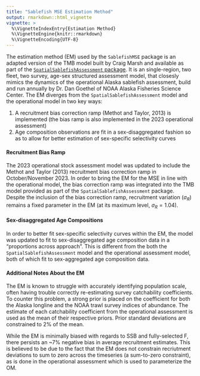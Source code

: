 ```yaml
---
title: "Sablefish MSE Estimation Method"
output: rmarkdown::html_vignette
vignette: >
  %\VignetteIndexEntry{Estimation Method}
  %\VignetteEngine{knitr::rmarkdown}
  %\VignetteEncoding{UTF-8}
---
```


The estimation method (EM) used by the `SablefishMSE` package is an adapted version of the TMB model built by Craig Marsh and available as part of the [`SpatialSablefishAssessment` package](https://github.com/Craig44/SpatialSablefishAssessment). It is an single-region, two fleet, two survey, age-sex structured assessment model, that closesly mimics the dynamics of the operational Alaska sablefish assessment, build and run annually by Dr. Dan Goethel of NOAA Alaska Fisheries Science Center. The EM diverges from the `SpatialSablefishAssessment` model and the operational model in two key ways:

1. A recruitment bias correction ramp (Methot and Taylor, 2013) is implemented (the bias ramp is also implemented in the 2023 operational assessment)
2. Age composition observations are fit in a sex-disaggregated fashion so as to allow for better estimation of sex-specific selectivity curves

#### Recruitment Bias Ramp
The 2023 operational stock assessment model was updated to include the Methot and Taylor (2013) recruitment bias correction ramp in October/November 2023. In order to bring the EM for the MSE in line with the operational model, the bias correction ramp was integrated into the TMB model provided as part of the `SpatialSablefishAssessment` package. Despite the inclusion of the bias correction ramp, recruitment variation ($\sigma_R$) remains a fixed parameter in the EM (at its maximum level, $\sigma_R = 1.04$).

#### Sex-disaggregated Age Compositions
In order to better fit sex-specific selectivity curves within the EM, the model was updated to fit to sex-disaggregated age composition data in a "proportions across approach". This is different from the both the `SpatialSablefishAssessment` model and the operational assessment model, both of which fit to sex-aggregated age composition data. 

#### Additional Notes About the EM
The EM is known to struggle with accurately identifying population scale, often having trouble correctly re-estimating survey catchability coefficients. To counter this problem, a strong prior is placed on the coefficient for both the Alaska longline and the NOAA trawl survey indices of abundance. The estimate of each catchability coefficient from the operational assessment is used as the mean of their respective priors. Prior standard deviations are constrained to 2% of the mean.

While the EM is minimally biased with regards to SSB and fully-selected F, there persists an ~7% negative bias in average recruitment estimates. This is believed to be due to the fact that the EM does not constrain recriutment deviations to sum to zero across the timeseries (a sum-to-zero constraint), as is done in the operational assessment which is used to parameterize the OM.

